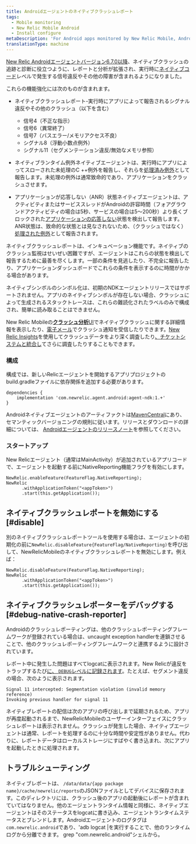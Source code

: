 ```yaml
---
title: Androidエージェントのネイティブクラッシュレポート
tags:
  - Mobile monitoring
  - New Relic Mobile Android
  - Install configure
metaDescription: 'For Android apps monitored by New Relic Mobile, Android native crash, exception and ANR conditions are reported.'
translationType: machine
---
```


[New Relic Androidエージェントバージョン6.7.0以降](https://docs.newrelic.com/docs/release-notes/mobile-release-notes/android-release-notes/android-670)、ネイティブクラッシュの追跡と診断に役立つように、レポートと分析が拡張され、実行時に[ネイティブコード](https://developer.android.com/ndk/guides)レベルで発生する信号違反やその他の障害が含まれるようになりました。

これらの機能強化には次のものが含まれます。

* ネイティブクラッシュレポート-実行時にアプリによって報告されるシグナル違反やその他のクラッシュ（以下を含む）

  * 信号4（不正な指示）
  * 信号6（異常終了）
  * 信号7（バスエラー/メモリアクセス不良）
  * シグナル8（浮動小数点例外）
  * シグナル11（セグメンテーション違反/無効なメモリ参照）

* ネイティブランタイム例外ネイティブエージェントは、実行時にアプリによってスローされた未処理のC ++例外を報告し、それらを[処理済み例外](https://docs.newrelic.com/docs/mobile-monitoring/mobile-monitoring-ui/crashes/introduction-mobile-handled-exceptions/)として報告します。未処理の例外は通常致命的であり、アプリケーションをクラッシュさせます。

* アプリケーションが応答しない（ANR）状態ネイティブエージェントは、アクティビティまたはサービススレッドがAndroidの許容時間（フォアグラウンドアクティビティの場合は5秒、サービスの場合は5〜200秒）より長くブロックされた[アプリケーションの応答しない](https://developer.android.com/topic/performance/vitals/anr)状態を検出して報告します。ANR状態は、致命的な状態とは見なされないため、（クラッシュではなく） [処理された例外](https://docs.newrelic.com/docs/mobile-monitoring/mobile-monitoring-ui/crashes/introduction-mobile-handled-exceptions/)として報告されます。

<Callout variant="important">
  ネイティブクラッシュレポートは、インキュベーション機能です。ネイティブのクラッシュ監視はせいぜい困難ですが、エージェントはこれらの状態を検出して報告するために最善を尽くします。一部の条件を見逃したり、不完全に報告したり、アプリケーションダッシュボードでこれらの条件を表示するのに時間がかかる場合があります。

  ネイティブシンボルのシンボル化は、初期のNDKエージェントリリースではサポートされません。アプリのネイティブシンボルが存在しない場合、クラッシュによって生成されるスタックトレースは、これらの難読化されたラベルのみで構成され、簡単に読み取ることはできません。
</Callout>

New Relic Mobileの[**クラッシュ分析**UI](/docs/mobile-monitoring/mobile-monitoring-ui/crashes/crash-analysis-group-filter-your-crashes)でネイティブクラッシュに関する詳細情報を表示したり、[電子メール](/docs/mobile-monitoring/mobile-monitoring-ui/crashes/receive-crash-notifications-email)でクラッシュ通知を受信したりできます。[New Relic Insights](/docs/mobile-monitoring/mobile-monitoring-ui/crashes/crash-analysis-group-filter-your-crashes#insights)を使用してクラッシュデータをより深く調査したり[、チケットシステムと統合し](/docs/mobile-monitoring/mobile-monitoring-ui/crashes/file-tickets-mobile-app-crashes)てさらに調査したりすることもできます。

### 構成

構成では、新しいRelicエージェントを開始するアプリプロジェクトのbuild.gradleファイルに依存関係を追加する必要があります。

```
dependencies {
    implementation 'com.newrelic.agent.android:agent-ndk:1.+'
}
```

Androidネイティブエージェントのアーティファクトは[MavenCentral](https://search.maven.org/search?q=g:com.newrelic.agent.android%20AND%20a:agent-ndk)にあり、セマンティックバージョニングの規則に従います。リリースとダウンロードの詳細については、 [Androidエージェントのリリースノート](https://docs.newrelic.com/docs/release-notes/mobile-release-notes/android-release-notes/)を参照してください。

### スタートアップ

New Relicエージェント（通常はMainActivity）が追加されているアプリコードで、エージェントを起動する前にNativeReporting機能フラグを有効にします。

```
NewRelic.enableFeature(FeatureFlag.NativeReporting);
NewRelic
      .withApplicationToken("<appToken>")
      .start(this.getApplication());
```

## ネイティブクラッシュレポートを無効にする [#disable]

別のネイティブクラッシュレポートツールを使用する場合は、エージェントの初期化の前に`NewRelic.disableFeature{FeatureFlag/NativeReporting)`を呼び出して、NewRelicMobileのネイティブクラッシュレポートを無効にします。例えば：

```
NewRelic.disableFeature(FeatureFlag.NativeReporting);
NewRelic
      .withApplicationToken("<appToken>")
      .start(this.getApplication());
```

## ネイティブクラッシュレポーターをデバッグする [#debug-native-crash-reporter]

Androidのクラッシュレポーティングは、他のクラッシュレポーティングフレームワークが登録されている場合は、uncaught exception handlerを連鎖させることで、他のクラッシュレポーティングフレームワークと連携するように設計されています。

レポート中に発生した問題はすべてlogcatに表示されます。New Relicが違反をトラップするたび[に、 `DEBUG`レベルに記録されます](/docs/mobile-monitoring/new-relic-mobile-android/api-guides/android-agent-configuration-feature-flags#logging)。たとえば、セグメント違反の場合、次のように表示されます。

```
Signal 11 intercepted: Segmentation violation (invalid memory reference)
Invoking previous handler for signal 11

```

ネイティブレポートの配信は次のアプリの呼び出しまで延期されるため、アプリが再度起動されるまで、NewRelicMobileのユーザーインターフェイスにクラッシュレポートは表示されません。クラッシュが発生した場合、ネイティブエージェントは通常、レポートを処理するのに十分な時間や安定性がありません。代わりに、レポートデータはローカルストレージにすばやく書き込まれ、次にアプリを起動したときに処理されます。

## トラブルシューティング

ネイティブレポートは、 `/data/data/{app package name}/cache/newrelic/reports`のJSONファイルとしてデバイスに保存されます。このディレクトリには、クラッシュ後のアプリの起動後にレポートが含まれていてはなりません。他のエージェントランタイム情報と同様に、ネイティブエージェントはそのステータスをlogcatに書き込み、エージェントランタイムステータスとブレンドします。Androidエージェントのログタグは`com.newrelic.android`であり、'adb logcat |を実行することで、他のランタイムログから分離できます。 grep "com.newrelic.android"シェルから。